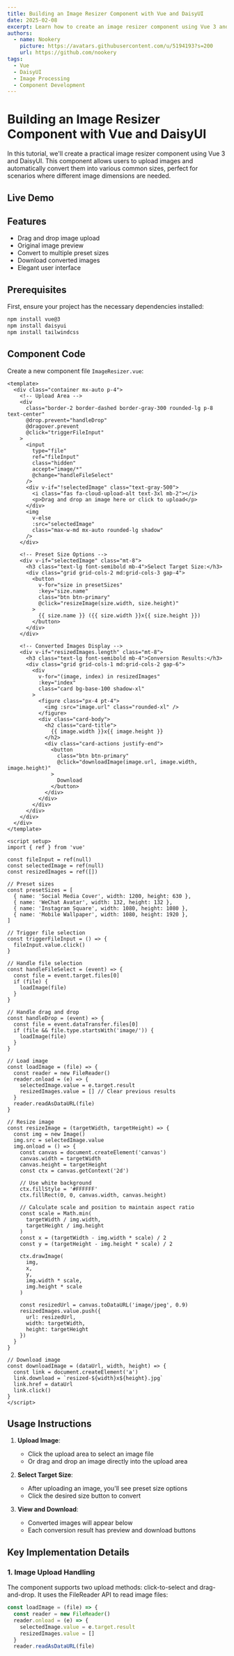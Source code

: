 ```yaml
---
title: Building an Image Resizer Component with Vue and DaisyUI
date: 2025-02-08
excerpt: Learn how to create an image resizer component using Vue 3 and DaisyUI that supports converting user-uploaded images into multiple common sizes.
authors:
  - name: Nookery
    picture: https://avatars.githubusercontent.com/u/5194193?s=200
    url: https://github.com/nookery
tags:
  - Vue
  - DaisyUI
  - Image Processing
  - Component Development
---
```


# Building an Image Resizer Component with Vue and DaisyUI

In this tutorial, we'll create a practical image resizer component using Vue 3 and DaisyUI. This component allows users to upload images and automatically convert them into various common sizes, perfect for scenarios where different image dimensions are needed.

## Live Demo


<div class="my-8 border rounded-lg p-4 bg-base-200">
  <ImageResizer client:load presetSizes={[
    { name: 'Social Media Cover', width: 1200, height: 630 },
    { name: 'WeChat Avatar', width: 132, height: 132 },
    { name: 'Instagram Square', width: 1080, height: 1080 },
    { name: 'Mobile Wallpaper', width: 1080, height: 1920 },
    { name: '6-inch Photo', width: 1800, height: 1200 },
  ]} />
</div>

## Features

- Drag and drop image upload
- Original image preview
- Convert to multiple preset sizes
- Download converted images
- Elegant user interface

## Prerequisites

First, ensure your project has the necessary dependencies installed:

```bash
npm install vue@3
npm install daisyui
npm install tailwindcss
```

## Component Code

Create a new component file `ImageResizer.vue`:

```vue
<template>
  <div class="container mx-auto p-4">
    <!-- Upload Area -->
    <div
      class="border-2 border-dashed border-gray-300 rounded-lg p-8 text-center"
      @drop.prevent="handleDrop"
      @dragover.prevent
      @click="triggerFileInput"
    >
      <input
        type="file"
        ref="fileInput"
        class="hidden"
        accept="image/*"
        @change="handleFileSelect"
      />
      <div v-if="!selectedImage" class="text-gray-500">
        <i class="fas fa-cloud-upload-alt text-3xl mb-2"></i>
        <p>Drag and drop an image here or click to upload</p>
      </div>
      <img
        v-else
        :src="selectedImage"
        class="max-w-md mx-auto rounded-lg shadow"
      />
    </div>

    <!-- Preset Size Options -->
    <div v-if="selectedImage" class="mt-8">
      <h3 class="text-lg font-semibold mb-4">Select Target Size:</h3>
      <div class="grid grid-cols-2 md:grid-cols-3 gap-4">
        <button
          v-for="size in presetSizes"
          :key="size.name"
          class="btn btn-primary"
          @click="resizeImage(size.width, size.height)"
        >
          {{ size.name }} ({{ size.width }}x{{ size.height }})
        </button>
      </div>
    </div>

    <!-- Converted Images Display -->
    <div v-if="resizedImages.length" class="mt-8">
      <h3 class="text-lg font-semibold mb-4">Conversion Results:</h3>
      <div class="grid grid-cols-1 md:grid-cols-2 gap-6">
        <div
          v-for="(image, index) in resizedImages"
          :key="index"
          class="card bg-base-100 shadow-xl"
        >
          <figure class="px-4 pt-4">
            <img :src="image.url" class="rounded-xl" />
          </figure>
          <div class="card-body">
            <h2 class="card-title">
              {{ image.width }}x{{ image.height }}
            </h2>
            <div class="card-actions justify-end">
              <button
                class="btn btn-primary"
                @click="downloadImage(image.url, image.width, image.height)"
              >
                Download
              </button>
            </div>
          </div>
        </div>
      </div>
    </div>
  </div>
</template>

<script setup>
import { ref } from 'vue'

const fileInput = ref(null)
const selectedImage = ref(null)
const resizedImages = ref([])

// Preset sizes
const presetSizes = [
  { name: 'Social Media Cover', width: 1200, height: 630 },
  { name: 'WeChat Avatar', width: 132, height: 132 },
  { name: 'Instagram Square', width: 1080, height: 1080 },
  { name: 'Mobile Wallpaper', width: 1080, height: 1920 },
]

// Trigger file selection
const triggerFileInput = () => {
  fileInput.value.click()
}

// Handle file selection
const handleFileSelect = (event) => {
  const file = event.target.files[0]
  if (file) {
    loadImage(file)
  }
}

// Handle drag and drop
const handleDrop = (event) => {
  const file = event.dataTransfer.files[0]
  if (file && file.type.startsWith('image/')) {
    loadImage(file)
  }
}

// Load image
const loadImage = (file) => {
  const reader = new FileReader()
  reader.onload = (e) => {
    selectedImage.value = e.target.result
    resizedImages.value = [] // Clear previous results
  }
  reader.readAsDataURL(file)
}

// Resize image
const resizeImage = (targetWidth, targetHeight) => {
  const img = new Image()
  img.src = selectedImage.value
  img.onload = () => {
    const canvas = document.createElement('canvas')
    canvas.width = targetWidth
    canvas.height = targetHeight
    const ctx = canvas.getContext('2d')
    
    // Use white background
    ctx.fillStyle = '#FFFFFF'
    ctx.fillRect(0, 0, canvas.width, canvas.height)
    
    // Calculate scale and position to maintain aspect ratio
    const scale = Math.min(
      targetWidth / img.width,
      targetHeight / img.height
    )
    const x = (targetWidth - img.width * scale) / 2
    const y = (targetHeight - img.height * scale) / 2
    
    ctx.drawImage(
      img,
      x,
      y,
      img.width * scale,
      img.height * scale
    )
    
    const resizedUrl = canvas.toDataURL('image/jpeg', 0.9)
    resizedImages.value.push({
      url: resizedUrl,
      width: targetWidth,
      height: targetHeight
    })
  }
}

// Download image
const downloadImage = (dataUrl, width, height) => {
  const link = document.createElement('a')
  link.download = `resized-${width}x${height}.jpg`
  link.href = dataUrl
  link.click()
}
</script>
```

## Usage Instructions

1. **Upload Image**:
   - Click the upload area to select an image file
   - Or drag and drop an image directly into the upload area

2. **Select Target Size**:
   - After uploading an image, you'll see preset size options
   - Click the desired size button to convert

3. **View and Download**:
   - Converted images will appear below
   - Each conversion result has preview and download buttons

## Key Implementation Details

### 1. Image Upload Handling

The component supports two upload methods: click-to-select and drag-and-drop. It uses the FileReader API to read image files:

```javascript
const loadImage = (file) => {
  const reader = new FileReader()
  reader.onload = (e) => {
    selectedImage.value = e.target.result
    resizedImages.value = []
  }
  reader.readAsDataURL(file)
``` 